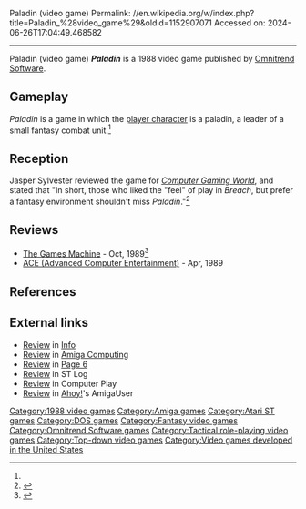 Paladin (video game)
Permalink: //en.wikipedia.org/w/index.php?title=Paladin_%28video_game%29&oldid=1152907071
Accessed on: 2024-06-26T17:04:49.468582



------
Paladin (video game)
{{For|the 2018 video game|Paladins (video game)}}
{{Short description|1988 video game}}
{{refimprove|date=December 2020}}
{{Infobox video game
| collapsible = 
| state = 
| italic title = 
| title = Paladin 
| image = Paladin cover.jpg
| alt = 
| caption = 
| developer = 
| publisher = [[Omnitrend Software]]
| series = 
| engine = 
| platforms = [[Amiga]], [[Atari ST]], [[MS-DOS]]
| released = 1988
| genre = 
| modes = 
}}
'''''Paladin''''' is a 1988 video game published by [[Omnitrend Software]].

==Gameplay==
''Paladin'' is a game in which the [[player character]] is a paladin, a leader of a small fantasy combat unit.<ref name="CGW53"/>

==Reception==
Jasper Sylvester reviewed the game for ''[[Computer Gaming World]]'', and stated that "In short, those who liked the "feel" of play in ''Breach'', but prefer a fantasy environment shouldn't miss ''Paladin''."<ref name="CGW53">{{cite magazine |last=Sylvester |first=Jasper |title=Have Sword Will Travel |magazine=Computer Gaming World |date=November 1988 |volume=1 |issue=53 |pages=7–8}}</ref>

==Reviews==
*[[The Games Machine]] - Oct, 1989<ref>{{cite web | url=https://archive.org/details/TheGamesMachineIssue23Oct89/page/n69/mode/2up | title=The_Games_Machine_Issue_23_Oct_89 }}</ref>
*[[ACE (Advanced Computer Entertainment)]] - Apr, 1989

==References==
{{reflist}}

==External links==
*[https://archive.org/details/info-magazine-23/page/n49/mode/2up Review] in [[.info (magazine)|Info]]
*[https://archive.org/details/AmigaComputingIssue018Nov89/page/n23/mode/2up Review] in [[Amiga Computing]]
*[https://archive.org/details/Page6-42-Feb90/page/62/mode/2up Review] in [[Page 6]]
*[https://archive.org/details/ST_Log_Magazine_Issue_26/page/n91/mode/2up Review] in ST Log
*[https://archive.org/details/Computer_Play_1989-03_Computer_Play_Magazine_US/page/n9/mode/2up Review] in Computer Play
*[https://archive.org/details/Ahoys_AmigaUser_Issue_6_1989-02_Ion_International_US/page/n33/mode/2up Review] in [[Ahoy!]]'s AmigaUser

[[Category:1988 video games]]
[[Category:Amiga games]]
[[Category:Atari ST games]]
[[Category:DOS games]]
[[Category:Fantasy video games]]
[[Category:Omnitrend Software games]]
[[Category:Tactical role-playing video games]]
[[Category:Top-down video games]]
[[Category:Video games developed in the United States]]